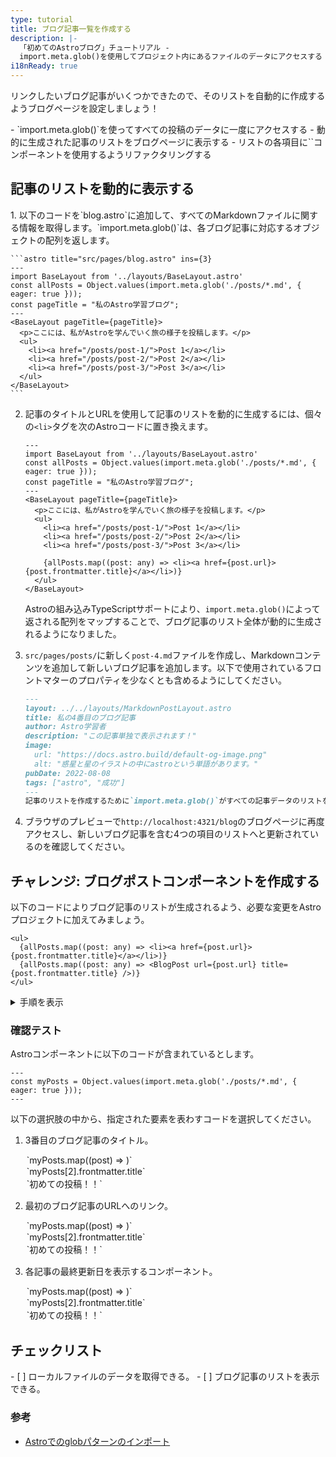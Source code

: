 ```yaml
---
type: tutorial
title: ブログ記事一覧を作成する
description: |-
  「初めてのAstroブログ」チュートリアル -
  import.meta.glob()を使用してプロジェクト内にあるファイルのデータにアクセスする
i18nReady: true
---
```


リンクしたいブログ記事がいくつかできたので、そのリストを自動的に作成するようブログページを設定しましょう！

<PreCheck>
  - `import.meta.glob()`を使ってすべての投稿のデータに一度にアクセスする
  - 動的に生成された記事のリストをブログページに表示する
  - リストの各項目に`<BlogPost />`コンポーネントを使用するようリファクタリングする
</PreCheck>

## 記事のリストを動的に表示する

<Steps>
1. 以下のコードを`blog.astro`に追加して、すべてのMarkdownファイルに関する情報を取得します。`import.meta.glob()`は、各ブログ記事に対応するオブジェクトの配列を返します。

    ```astro title="src/pages/blog.astro" ins={3}
    ---
    import BaseLayout from '../layouts/BaseLayout.astro'
    const allPosts = Object.values(import.meta.glob('./posts/*.md', { eager: true }));
    const pageTitle = "私のAstro学習ブログ";
    ---
    <BaseLayout pageTitle={pageTitle}>
      <p>ここには、私がAstroを学んでいく旅の様子を投稿します。</p>
      <ul>
        <li><a href="/posts/post-1/">Post 1</a></li>
        <li><a href="/posts/post-2/">Post 2</a></li>
        <li><a href="/posts/post-3/">Post 3</a></li>
      </ul>
    </BaseLayout>
    ```


2. 記事のタイトルとURLを使用して記事のリストを動的に生成するには、個々の`<li>`タグを次のAstroコードに置き換えます。

    ```astro title="src/pages/blog.astro" del={9,10,11} ins={13}
    ---
    import BaseLayout from '../layouts/BaseLayout.astro'
    const allPosts = Object.values(import.meta.glob('./posts/*.md', { eager: true }));
    const pageTitle = "私のAstro学習ブログ";
    ---
    <BaseLayout pageTitle={pageTitle}>
      <p>ここには、私がAstroを学んでいく旅の様子を投稿します。</p>
      <ul>
        <li><a href="/posts/post-1/">Post 1</a></li>
        <li><a href="/posts/post-2/">Post 2</a></li>
        <li><a href="/posts/post-3/">Post 3</a></li>

        {allPosts.map((post: any) => <li><a href={post.url}>{post.frontmatter.title}</a></li>)}
      </ul>
    </BaseLayout>
    ```

    Astroの組み込みTypeScriptサポートにより、`import.meta.glob()`によって返される配列をマップすることで、ブログ記事のリスト全体が動的に生成されるようになりました。

3. `src/pages/posts/`に新しく`post-4.md`ファイルを作成し、Markdownコンテンツを追加して新しいブログ記事を追加します。以下で使用されているフロントマターのプロパティを少なくとも含めるようにしてください。

    ```markdown
    ---
    layout: ../../layouts/MarkdownPostLayout.astro
    title: 私の4番目のブログ記事
    author: Astro学習者
    description: "この記事単独で表示されます！"
    image: 
      url: "https://docs.astro.build/default-og-image.png"
      alt: "惑星と星のイラストの中にastroという単語があります。"
    pubDate: 2022-08-08
    tags: ["astro", "成功"]
    ---
    記事のリストを作成するために`import.meta.glob()`がすべての記事データのリストを返しているので、この記事は他のブログ記事と一緒に表示されるはずです。
    ```

4. ブラウザのプレビューで`http://localhost:4321/blog`のブログページに再度アクセスし、新しいブログ記事を含む4つの項目のリストへと更新されているのを確認してください。
</Steps>

<Box icon="puzzle-piece">

## チャレンジ: ブログポストコンポーネントを作成する

以下のコードによりブログ記事のリストが生成されるよう、必要な変更をAstroプロジェクトに加えてみましょう。

```astro title="src/pages/blog.astro" del={2} ins={3}
<ul>
  {allPosts.map((post: any) => <li><a href={post.url}>{post.frontmatter.title}</a></li>)}
  {allPosts.map((post: any) => <BlogPost url={post.url} title={post.frontmatter.title} />)}
</ul>
```

<details>
<summary>手順を表示</summary>

<Steps>
1. `src/components/`に新しいコンポーネントを作成します。

    <details>
    <summary>ファイル名を表示</summary>
    ```
    BlogPost.astro
    ```
    </details>

2. `Astro.props`として`title`と`url`を受け取ることができるよう、コンポーネントにコードを記述します。

    <details>
    <summary>コードを表示</summary>
    ```astro
    ---
    // src/components/BlogPost.astro
    const { title, url } = Astro.props;
    ---
    ```
    </details>

3. ブログ記事のリストの各項目を作成するために必要なテンプレートを追加します。

    <details>
    <summary>コードを表示</summary>
    ```astro
    <!-- src/components/BlogPost.astro -->
    <li><a href={url}>{title}</a></li>
    ```
    </details>

4. ブログページに新しいコンポーネントをインポートします。

    <details>
    <summary>コードを表示</summary>
    ```astro title="src/pages/blog.astro" ins={3}
    ---
    import BaseLayout from '../layouts/BaseLayout.astro';
    import BlogPost from '../components/BlogPost.astro';
    const allPosts = Object.values(import.meta.glob('../pages/posts/*.md', { eager: true }));
    const pageTitle = "私のAstro学習ブログ";
    ---
    ```
    </details>

5. 完成したコンポーネントのコードを確認します。

    <details>
    <summary>コードを表示</summary>
    ```astro title="src/components/BlogPost.astro"
    ---
    const { title, url } = Astro.props
    ---
    <li><a href={url}>{title}</a></li>
    ```
    ```astro title="src/pages/blog.astro" ins={3,10}
    ---
    import BaseLayout from '../layouts/BaseLayout.astro';
    import BlogPost from '../components/BlogPost.astro';
    const allPosts = Object.values(import.meta.glob('../pages/posts/*.md', { eager: true }));
    const pageTitle = "私のAstro学習ブログ"
    ---
    <BaseLayout pageTitle={pageTitle}>
      <p>ここには、私がAstroを学んでいく旅の様子を投稿します。</p>
      <ul>
        {allPosts.map((post: any) => <BlogPost url={post.url} title={post.frontmatter.title} />)}
      </ul>
    </BaseLayout>
    ```
    </details>
</Steps>
</details>
</Box>



<Box icon="question-mark">

### 確認テスト

Astroコンポーネントに以下のコードが含まれているとします。

```astro
---
const myPosts = Object.values(import.meta.glob('./posts/*.md', { eager: true }));
---
```

以下の選択肢の中から、指定された要素を表わすコードを選択してください。

1. 3番目のブログ記事のタイトル。

    <MultipleChoice>
      <Option>
        `myPosts.map((post) => <LastUpdated date={post.frontmatter.pubDate} />)`
      </Option>
      <Option isCorrect>
        `myPosts[2].frontmatter.title`
      </Option>
      <Option>
        `<a href={myPosts[0].url}>初めての投稿！！</a>`
      </Option>
    </MultipleChoice>

2. 最初のブログ記事のURLへのリンク。

    <MultipleChoice>
      <Option>
        `myPosts.map((post) => <LastUpdated date={post.frontmatter.pubDate} />)`
      </Option>
      <Option>
        `myPosts[2].frontmatter.title`
      </Option>
      <Option isCorrect>
        `<a href={myPosts[0].url}>初めての投稿！！</a>`
      </Option>
    </MultipleChoice>

3. 各記事の最終更新日を表示するコンポーネント。

    <MultipleChoice>
      <Option isCorrect>
        `myPosts.map((post) => <LastUpdated date={post.frontmatter.pubDate} />)`
      </Option>
      <Option>
        `myPosts[2].frontmatter.title`
      </Option>
      <Option>
        `<a href={myPosts[0].url}>初めての投稿！！</a>`
      </Option>
    </MultipleChoice>

</Box>

## チェックリスト

<Box icon="check-list">

<Checklist>
- [ ] ローカルファイルのデータを取得できる。
- [ ] ブログ記事のリストを表示できる。
</Checklist>
</Box>

### 参考

- [Astroでのglobパターンのインポート](/ja/guides/imports/#importmetaglob)

